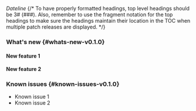 
_Dateline_
{/*
To have properly formatted headings, top level headings should be 3# (###).
Also, remember to use the fragment notation for the top headings to make
sure the headings maintain their location in the TOC when multiple patch
releases are displayed.
*/}
### What's new {#whats-new-v0.1.0}

#### New feature 1

#### New feature 2

### Known issues {#known-issues-v0.1.0}
- Known issue 1
- Known issue 2
